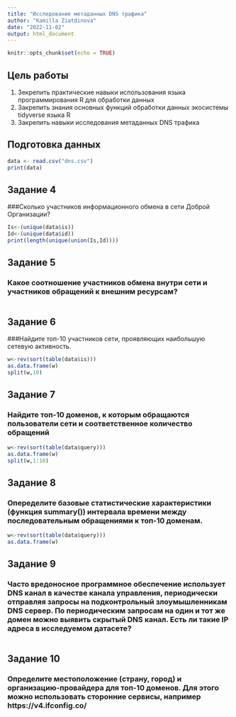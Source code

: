 ```yaml
---
title: "Исследование метаданных DNS трафика"
author: "Kamilla Ziatdinova"
date: "2022-11-02"
output: html_document
---
```


```r
knitr::opts_chunk$set(echo = TRUE)
```


## Цель работы
1. Зекрепить практические навыки использования языка программирования R для обработки данных
2. Закрепить знания основных функций обработки данных экосистемы tidyverse языка R
3. Закрепить навыки исследования метаданных DNS трафика

## Подготовка данных
``` r
data <- read.csv("dns.csv")
print(data)
```
## Задание 4 
###Cколько участников информационного обмена в сети Доброй Организации?
```r
Is<-(unique(data$is))
Id<-(unique(data$id))
print(length(unique(union(Is,Id))))
```

## Задание 5 
### Какое соотношение участников обмена внутри сети и участников обращений к внешним ресурсам?
```r

```

## Задание 6 
###Найдите топ-10 участников сети, проявляющих наибольшую сетевую активность.
```r
w<-rev(sort(table(data$is)))
as.data.frame(w)
split(w,10)


```
## Задание 7 
### Найдите топ-10 доменов, к которым обращаются пользователи сети и соответственное количество обращений
```r
w<-rev(sort(table(data$query)))
as.data.frame(w)
split(w,1:10)

```



## Задание 8 
### Oпеределите базовые статистические характеристики (функция summary()) интервала времени между последовательным обращениями к топ-10 доменам.
```r
w<-rev(sort(table(data$query)))
as.data.frame(w)


```

## Задание 9 
### Часто вредоносное программное обеспечение использует DNS канал в качестве канала управления, периодически отправляя запросы на подконтрольный злоумышленникам DNS сервер. По периодическим запросам на один и тот же домен можно выявить скрытый DNS канал. Есть ли такие IP адреса в исследуемом датасете?
```r

```

## Задание 10 
### Определите местоположение (страну, город) и организацию-провайдера для топ-10 доменов. Для этого можно использовать сторонние сервисы, например https://v4.ifconfig.co/
```r

```
